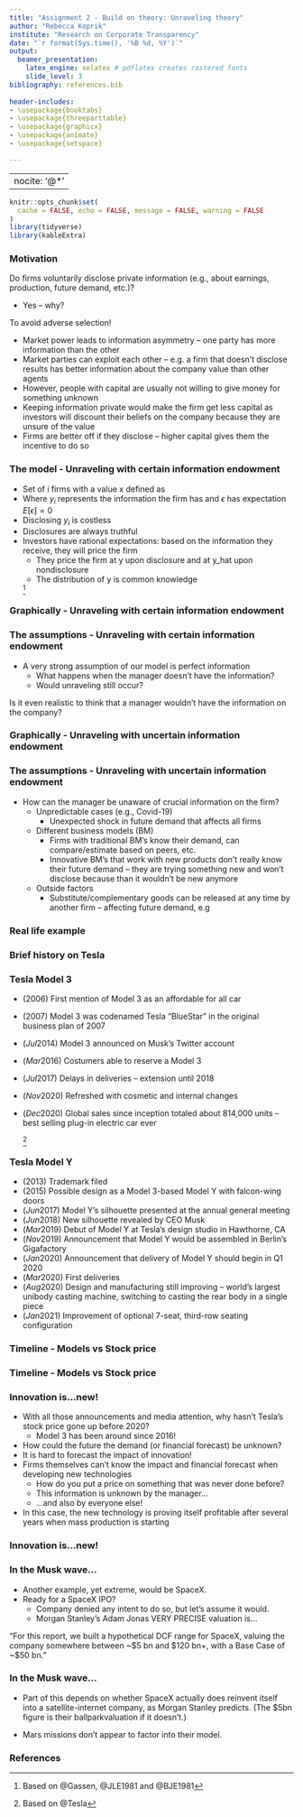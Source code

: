 ```yaml
---
title: "Assignment 2 - Build on theory: Unraveling theory"
author: "Rebecca Koprik"
institute: "Research on Corporate Transparency"
date: "`r format(Sys.time(), '%B %d, %Y')`"
output: 
  beamer_presentation: 
    latex_engine: xelatex # pdflatex creates rastered fonts
    slide_level: 3
bibliography: references.bib
        
header-includes:
- \usepackage{booktabs} 
- \usepackage{threeparttable}
- \usepackage{graphicx}
- \usepackage{animate}
- \usepackage{setspace}

---
```


---
nocite: '@*'
---


```r
knitr::opts_chunk$set(
  cache = FALSE, echo = FALSE, message = FALSE, warning = FALSE
)
library(tidyverse)
library(kableExtra)
```


### Motivation

Do firms voluntarily disclose private information (e.g., about earnings, production, future demand, etc.)?

- Yes – why?

To avoid adverse selection!

- Market power leads to information asymmetry – one party has more information than the other
- Market parties can exploit each other – e.g. a firm that doesn’t disclose results has better information about the company value than other agents
- However, people with capital are usually not willing to give money for something unknown
- Keeping information private would make the firm get less capital as investors will discount their beliefs on the company because they are unsure of the value
- Firms are better off if they disclose – higher capital gives them the incentive to do so


### The model - Unraveling with certain information endowment


- Set of i firms with a value x defined as
  \begin{equation}
  x_i = y_i + \epsilon
  \end{equation}
- Where $y_i$ represents the information the firm has and $\epsilon$ has expectation $E[\epsilon]=0$
- Disclosing $y_i$ is costless
- Disclosures are always truthful
- Investors have rational expectations: based on the information they receive, they will price the firm
  \begin{equation}
  P(y) = E[x|y] = y
  \end{equation}
  - They price the firm at y upon disclosure and at y_hat upon nondisclosure
  - The distribution of y is common knowledge
  
  \tiny ^[Based on @Gassen, @JLE1981 and @BJE1981] 

### Graphically - Unraveling with certain information endowment
\begin{columns}
    \begin{column}{0.6\textwidth}
    \begin{center}
          \animategraphics[loop,controls,width=0.8\textwidth,height=0.5\textwidth,scale=1.3,buttonsize=0.05\textwidth]{0.5}{../media/fig}{0}{10} \\
          \tiny Source: Gassen (2021), based on Grossman (1981) and Milgrom (1981)
    \end{center}
    \end{column}
    \begin{column}{0.5\textwidth}
        \tiny - 10 firms uniformly distributed, no one discloses \newline 
        \tiny - Market prices the firms based on the expectation over the distribution of y
            \begin{itemize}
                \item \tiny $P = E[y] = (1+2+…+10)/10 = 5.5$
            \end{itemize}
        \tiny - Underpriced firms have a strong incentive to disclose information, they will announce disclosure and disclose information \newline 
        \tiny - The market will adjust their price accordingly upwards, since every disclosure is trustworthy (45’ line) \newline 
        \tiny - Market will adjust the firms that didn’t disclose according to the expectation of y again
            \begin{itemize}
                \item \tiny 1-5 uniform
                \item \tiny $P = E[y] = (1+2+…+5)/5 = 3$
                \item \tiny Price goes down from 5.5 to 3
            \end{itemize}
        \tiny - Firms that are undervalued at P = 3 will again disclose \newline
        \tiny - Market will adjust the price of the non-disclosing firms
            \begin{itemize}
                \item \tiny 1-2 uniform
                \item \tiny $P = E[y] = (1+2)/2 = 1.5$
                \item \tiny Price goes down from 3 to 1.5
            \end{itemize}
        \tiny - Firms that are undervalued at P = 1.5 will again disclose \newline
        \tiny - Market will again adjust the price of the non-disclosing firms \newline
        \tiny - This mechanism will go on until every firm discloses \newline
        \tiny - Last firm would be indifferent, but per assumption, when indifferent, firms disclose
    \end{column}
\end{columns}

### The assumptions - Unraveling with certain information endowment
- A very strong assumption of our model is perfect information
  - What happens when the manager doesn’t have the information? 
  - Would unraveling still occur?

Is it even realistic to think that a manager wouldn’t have the information on the company?


### Graphically - Unraveling with uncertain information endowment

\begin{columns}
    \begin{column}{0.6\textwidth}
    \begin{center}
          \animategraphics[loop,controls,width=0.8\textwidth,height=0.5\textwidth,scale=1.3,buttonsize=0.05\textwidth]{0.5}{../media/fig}{11}{17} \\
          \tiny Source: Gassen (2021), based on Dye (1985) and Jung and Kwon (1988)
    \end{center}
    \end{column}
    \begin{column}{0.5\textwidth}
        \tiny - 10 firms uniformly distributed, no one discloses \newline 
        \tiny - Market prices the firms based on the expectation over the distribution of y
            \begin{itemize}
                \item \tiny $P = E[y] = (1+2+…+10)/10 = 5.5$
            \end{itemize}
        \tiny - Underpriced firms have a strong incentive to disclose information, they will announce disclosure and disclose information \newline 
        \tiny - The market will adjust their price accordingly upwards, since every disclosure is trustworthy (45’ line) \newline 
        \tiny - Market will adjust the firms that didn’t disclose according to the expectation of y again
            \begin{itemize}
                \item \tiny As the market only observes red/blue, it will take any non-disclosure act as red, regardless of the reason
                \item \tiny All red and green points will be adjusted downwards
                \item \tiny $P = E[y] = (1+2+3+4+10)/5 = 4$
            \end{itemize}
        \tiny - Firms that are undervalued at P = 4 will again disclose \newline
        \tiny - Market will adjust the price of the non-disclosing firms
        \tiny - This mechanism will continue until all the firms that had incentive/possibility to disclose did so
    \end{column}
\end{columns}



### The assumptions - Unraveling with uncertain information endowment

- How can the manager be unaware of crucial information on the firm?
  - Unpredictable cases (e.g., Covid-19)
    - Unexpected shock in future demand that affects all firms
  - Different business models (BM)
    - Firms with traditional BM’s know their demand, can compare/estimate based on peers, etc.
    - Innovative BM’s that work with new products don’t really know their future demand – they are trying something new and won’t disclose because than it wouldn’t be new anymore
  - Outside factors
    - Substitute/complementary goods can be released at any time by another firm – affecting future demand, e.g

### Real life example

\begin{center}
  \includegraphics[width=0.5\textwidth]{../media/tesla.png}
\end{center}  

### Brief history on Tesla

\begin{center}
  \includegraphics[width=1.1\textwidth]{../media/tesla1.png} \\
  \tiny Tesla timeline. Source: Prepared by the author based on Tesla and Forbes
\end{center}  

### Tesla Model 3

- $(2006)$ First mention of Model 3 as an affordable for all car
- $(2007)$ Model 3 was codenamed Tesla "BlueStar" in the original business plan of 2007
- $(Jul 2014)$ Model 3 announced on Musk’s Twitter account
- $(Mar 2016)$ Costumers able to reserve a Model 3
- $(Jul 2017)$ Delays in deliveries – extension until 2018
- $(Nov 2020)$ Refreshed with cosmetic and internal changes
- $(Dec 2020)$ Global sales since inception totaled about 814,000 units – best selling plug-in electric car ever

  \tiny ^[Based on @Tesla] 
  
### Tesla Model Y

- $(2013)$ Trademark filed 
- $(2015)$ Possible design as a Model 3-based Model Y with falcon-wing doors
- $(Jun 2017)$ Model Y's silhouette presented at the annual general meeting 
- $(Jun 2018)$ New silhouette revealed by CEO Musk
- $(Mar 2019)$ Debut of Model Y at Tesla's design studio in Hawthorne, CA
- $(Nov 2019)$ Announcement that Model Y would be assembled in Berlin’s Gigafactory
- $(Jan 2020)$ Announcement that delivery of Model Y should begin in Q1 2020
- $(Mar 2020)$ First deliveries 
- $(Aug 2020)$ Design and manufacturing still improving – world’s largest unibody casting machine, switching to casting the rear body in a single piece
- $(Jan 2021)$ Improvement of optional 7-seat, third-row seating configuration

 
  
### Timeline - Models vs Stock price

\begin{center}
  \includegraphics[width=1.1\textwidth]{../media/tesla_model_3.png} \\
  \tiny Timeline Model 3 vs. Stock price. \\
  \tiny Source: Prepared by the author based on Forbes and Tesla (as of 05/14/2021)
\end{center}
      
### Timeline - Models vs Stock price      

\begin{center}
  \includegraphics[width=1.1\textwidth]{../media/tesla_model_y.png} \\
  \tiny Timeline Model Y vs. Stock price. \\
  \tiny Source: Prepared by the author based on Forbes and Tesla (as of 05/14/2021)
\end{center}



### Innovation is…new!

- With all those announcements and media attention, why hasn’t Tesla’s stock price gone up before 2020?
    - Model 3 has been around since 2016!
- How could the future the demand (or financial forecast) be unknown?
- It is hard to forecast the impact of innovation!
- Firms themselves can’t know the impact and financial forecast when developing new technologies
    - How do you put a price on something that was never done before?
    - This information is unknown by the manager…
    - …and also by everyone else!
- In this case, the new technology is proving itself profitable after several years when mass production is starting

### Innovation is…new!

\begin{columns}
    \begin{column}{0.5\textwidth}
      \begin{center}
        \includegraphics[width=1\textwidth]{../media/tesla_future_demand.png} \\
        \tiny Source: Forbes
      \end{center}
    \end{column}
    \begin{column}{0.5\textwidth}
      \begin{itemize}
        \item Once information is known and the market/innovation is already around for some time, it is then possible to quantify and forecast its impacts
        \item Unraveling will occur normally
          \begin{itemize}
            \item Signaling increased future demand by raising price
            \item Market will price Tesla accordingly – increase in the stock price
          \end{itemize}
      \end{itemize}
    \end{column}
\end{columns}

### In the Musk wave…

- Another example, yet extreme, would be SpaceX.
- Ready for a SpaceX IPO?
  - Company denied any intent to do so, but let’s assume it would.
  - Morgan Stanley’s Adam Jonas VERY PRECISE valuation is…


“For this report, we built a hypothetical DCF range for SpaceX, valuing the company somewhere between ~$5 bn and $120 bn+, with a Base Case of ~$50 bn.”



\begin{center}
  \includegraphics[width=0.8\textwidth]{../media/spacex2.png} \\
  \tiny SpaceX valuation. \\
  \tiny Source: Financial Times
\end{center}

### In the Musk wave…

* Part of this depends on whether SpaceX actually does reinvent itself into a satellite-internet company, as Morgan Stanley predicts. (The $5bn figure is their ballparkvaluation if it doesn’t.)

* Mars missions don’t appear to factor into their model.

\begin{center}
  \emph{WHAT’S THE VALUE OF LANDING ON MARS?}
\end{center}


### References {.allowframebreaks}






